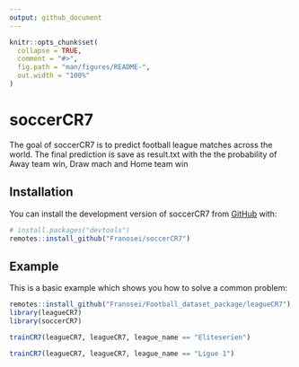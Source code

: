 ```yaml
---
output: github_document
---
```


<!-- README.md is generated from README.Rmd. Please edit that file -->

```r
knitr::opts_chunk$set(
  collapse = TRUE,
  comment = "#>",
  fig.path = "man/figures/README-",
  out.width = "100%"
)
```

# soccerCR7

<!-- badges: start -->
<!-- badges: end -->

The goal of soccerCR7 is to predict football league matches across the world. The final prediction is save as result.txt with the the probability of Away team win, Draw mach and Home  team win

## Installation

You can install the development version of soccerCR7 from [GitHub](https://github.com/) with:

``` r
# install.packages("devtools")
remotes::install_github("Franosei/soccerCR7")
```

## Example

This is a basic example which shows you how to solve a common problem:

```r
remotes::install_github("Franosei/Football_dataset_package/leagueCR7")
library(leagueCR7)
library(soccerCR7)
```


```r
trainCR7(leagueCR7, leagueCR7, league_name == "Eliteserien")
```

```r
trainCR7(leagueCR7, leagueCR7, league_name == "Ligue 1")
```

